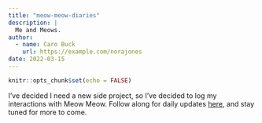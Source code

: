 ```yaml
---
title: "meow-meow-diaries"
description: |
  Me and Meows.
author:
  - name: Caro Buck
    url: https://example.com/norajones
date: 2022-03-15
---
```



```r
knitr::opts_chunk$set(echo = FALSE)
```

I've decided I need a new side project, so I've decided to log my interactions with Meow Meow. Follow along for daily updates [here](https://github.com/carobuck/meow-meow-diaries/blob/main/meow_diary_notes.md), and stay tuned for more to come. 

